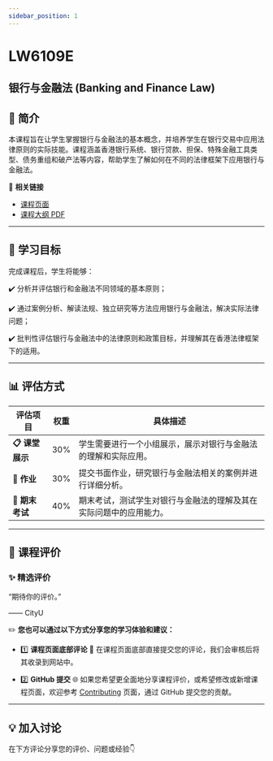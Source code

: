 ```yaml
---
sidebar_position: 1
---
```


# LW6109E
## 银行与金融法 (Banking and Finance Law)

## **📘 简介**
本课程旨在让学生掌握银行与金融法的基本概念，并培养学生在银行交易中应用法律原则的实际技能。课程涵盖香港银行系统、银行贷款、担保、特殊金融工具类型、债务重组和破产法等内容，帮助学生了解如何在不同的法律框架下应用银行与金融法。

🔗 **相关链接**
- [课程页面](https://www.cityu.edu.hk/catalogue/pg/202425/course/LW6109E.htm)
- [课程大纲 PDF](https://www.cityu.edu.hk/catalogue/pg/202425/course/LW6109E.pdf)

---

## **🎯 学习目标**

完成课程后，学生将能够：

✔️ 分析并评估银行和金融法不同领域的基本原则；

✔️ 通过案例分析、解读法规、独立研究等方法应用银行与金融法，解决实际法律问题；

✔️ 批判性评估银行与金融法中的法律原则和政策目标，并理解其在香港法律框架下的适用。

---

## **📊 评估方式**

| **评估项目**         | **权重** | **具体描述**                                                                                       |
|---------------------|---------|---------------------------------------------------------------------------------------------------|
| **📋 课堂展示**       | 30%     | 学生需要进行一个小组展示，展示对银行与金融法的理解和实际应用。                                     |
| **📝 作业**           | 30%     | 提交书面作业，研究银行与金融法相关的案例并进行详细分析。                                           |
| **📂 期末考试**       | 40%     | 期末考试，测试学生对银行与金融法的理解及其在实际问题中的应用能力。                               |

---

## **💬 课程评价**

### ✨ **精选评价**
<div className={commentStyles.commentBox}>
    <p className={commentStyles.commentText}>
        “期待你的评价。”
    </p>
    <p className={commentStyles.commentAuthor}>—— CityU</p>
</div>

✏️ **您也可以通过以下方式分享您的学习体验和建议：**

- 1️⃣ **课程页面底部评论**
💬 在课程页面底部直接提交您的评论，我们会审核后将其收录到网站中。

- 2️⃣ **GitHub 提交**
🌐 如果您希望更全面地分享课程评价，或希望修改或新增课程页面，欢迎参考 [Contributing](/contributing) 页面，通过 GitHub 提交您的贡献。

---

## **💡 加入讨论**

在下方评论分享您的评价、问题或经验👇
<Utterances />

